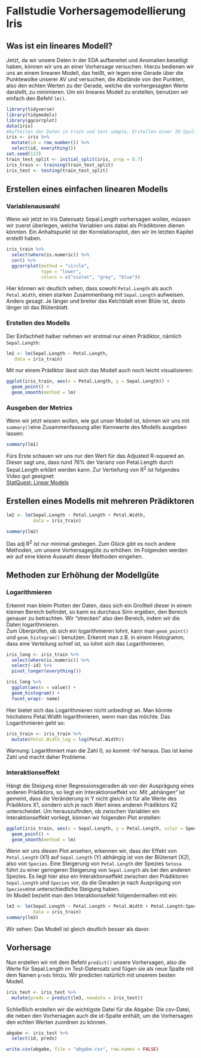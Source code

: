 # Fallstudie Vorhersagemodellierung Iris

## Was ist ein lineares Modell?

Jetzt, da wir unsere Daten in der EDA aufbereitet und Anomalien beseitigt haben, können wir uns an einer Vorhersage versuchen. Hierzu bedienen wir uns an einem linearen Modell, das heißt, wir legen eine Gerade über die Punktewolke unserer AV und versuchen, die Abstände von den Punkten, also den echten Werten zu der Gerade, welche die vorhergesagten Werte darstellt, zu minimieren. Um ein lineares Modell zu erstellen, benutzen wir einfach den Befehl `lm()`.

```r
library(tidyverse)
library(tidymodels)
library(ggcorrplot)
data(iris)
#Aufteilen der Daten in train und test sample, Erstellen einer ID-Spalte (Für die Klausur irrelevant:)
iris <- iris %>% 
  mutate(id = row_number()) %>% 
  select(id, everything())
set.seed(123)
train_test_split <- initial_split(iris, prop = 0.7)
iris_train <- training(train_test_split)
iris_test <- testing(train_test_split)
```
## Erstellen eines einfachen linearen Modells

### Variablenauswahl

Wenn wir jetzt im Iris Datensatz Sepal.Length vorhersagen wollen, müssen wir zuerst überlegen, welche Variablen uns dabei als Prädiktoren dienen könnten. Ein Anhaltspunkt ist der Korrelationsplot, den wir im letzten Kapitel erstellt haben.

```r
iris_train %>% 
  select(where(is.numeric)) %>% 
  cor() %>% 
  ggcorrplot(method = "circle", 
             type = "lower",
             colors = c("violet", "grey", "blue"))
```

Hier können wir deutlich sehen, dass sowohl `Petal.Length` als auch `Petal.Width`, einen starken Zusammenhang mit `Sepal.Length` aufweisen. Anders gesagt: Je länger und breiter das Kelchblatt einer Blüte ist, desto länger ist das Blütenblatt. 

### Erstellen des Modells

Der Einfachheit halber nehmen wir erstmal nur einen Prädiktor, nämlich `Sepal.Length`:

```r
lm1 <- lm(Sepal.Length ~ Petal.Length, 
   data = iris_train)
```

Mit nur einem Prädiktor lässt sich das Modell auch noch leicht visualisieren:

```r
ggplot(iris_train, aes(x = Petal.Length, y = Sepal.Length)) +
  geom_point() +
  geom_smooth(method = lm)
```

### Ausgeben der Metrics

Wenn wir jetzt wissen wollen, wie gut unser Modell ist, können wir uns mit `summary()`eine Zusammenfassung aller Kennwerte des Modells ausgeben lassen:

```r
summary(lm1)
```
Fürs Erste schauen wir uns nur den Wert für das Adjusted R-squared an. Dieser sagt uns, dass rund 76% der Varianz von Petal.Length durch Sepal.Length erklärt werden kann. Zur Vertiefung von R^2^ ist folgendes Video gut geeignet:\
[StatQuest: Linear Models](https://www.youtube.com/watch?v=nk2CQITm_eo&list=PLblh5JKOoLUIzaEkCLIUxQFjPIlapw8nU&index=2)

## Erstellen eines Modells mit mehreren Prädiktoren

```r
lm2 <- lm(Sepal.Length ~ Petal.Length + Petal.Width,
          data = iris_train)
```


```r
summary(lm2)
```

Das adj R^2^ ist nur minimal gestiegen. Zum Glück gibt es noch andere Methoden, um unsere Vorhersagegüte zu erhöhen. Im Folgenden werden wir auf eine kleine Auswahl dieser Methoden eingehen.

## Methoden zur Erhöhung der Modellgüte

### Logarithmieren

Erkennt man bleim Plotten der Daten, dass sich ein Großteil dieser in einem kleinen Bereich befindet, so kann es durchaus Sinn ergeben, den Bereich genauer zu betrachten. 
Wir "strecken" also den Bereich, indem wir die Daten logarithmieren.  
Zum Überprüfen, ob sich ein logarithmieren lohnt, kann man `geom_point()` und `geom_histogram()` benutzen. Erkennt man z.B. in einem Histogramm, dass eine Verteilung schief ist, so lohnt sich das Logarithmieren.

```r
iris_long <- iris_train %>% 
  select(where(is.numeric)) %>% 
  select(-id) %>% 
  pivot_longer(everything())

iris_long %>% 
  ggplot(aes(x = value)) +
  geom_histogram() +
  facet_wrap(~ name)
```
Hier bietet sich das Logarithmieren nicht unbedingt an. Man könnte höchstens Petal.Width logarithmieren, wenn man das möchte.
Das Logarithmieren geht so:

```r
iris_train <- iris_train %>% 
  mutate(Petal.Width_log = log(Petal.Width))
```

Warnung: Logarithmiert man die Zahl 0, so kommt -Inf heraus. Das ist keine Zahl und macht daher Probleme.

### Interaktionseffekt

Hängt die Steigung einer Regressionsgeraden ab von der 
Ausprägung eines anderen Prädiktors, so liegt ein 
Interaktionseffekt vor. Mit „abhängen“ ist gemeint, dass die Veränderung in Y nicht gleich ist für alle Werte des Prädiktors X1, sondern 
sich je nach Wert eines anderen Prädiktors X2 unterscheidet.
Um herauszufinden, ob zwischen Variablen ein Interaktionseffekt vorliegt, können wir folgenden Plot erstellen:

```r
ggplot(iris_train, aes(x = Sepal.Length, y = Petal.Length, color = Species)) +
  geom_point() +
  geom_smooth(method = lm)
```
Wenn wir uns diesen Plot ansehen, erkennen wir, dass der Effekt von `Petal.Length` (X1) auf `Sepal.Length` (Y) abhängig ist von der Blütenart (X2), also von `Species`. Eine Steigerung von `Petal.Length` der Spezies `Setosa` führt zu einer geringeren Steigerung von `Sepal.Length` als bei den anderen Spezies. Es liegt hier also ein Interaktionseffekt zwischen den Prädiktoren `Sepal.Length` und `Species` vor, da die Geraden je nach Ausprägung von `Species`eine unterschiedliche Steigung haben.  
Im Modell bezieht man den Interaktionsefekt folgendermaßen mit ein:

```r
lm3 <- lm(Sepal.Length ~ Petal.Length + Petal.Width + Petal.Length:Species,
          data = iris_train)
summary(lm3)
```
Wir sehen: Das Modell ist gleich deutlich besser als davor.

## Vorhersage

Nun erstellen wir mit dem Befehl `predict()` unsere Vorhersagen, also die Werte für Sepal.Length im Test-Datensatz und fügen sie als neue Spalte mit dem Namen `preds` hinzu. Wir predicten natürlich mit unserem besten Modell.

```r
iris_test <- iris_test %>% 
  mutate(preds = predict(lm3, newdata = iris_test))
```

Schließlich erstellen wir die wichtigste Datei für die Abgabe: Die csv-Datei, die neben den Vorhersagen auch die id-Spalte enthält, um die Vorhersagen den echten Werten zuordnen zu können.

```r
abgabe <- iris_test %>% 
  select(id, preds)

write.csv(abgabe, file = "abgabe.csv", row.names = FALSE)
```